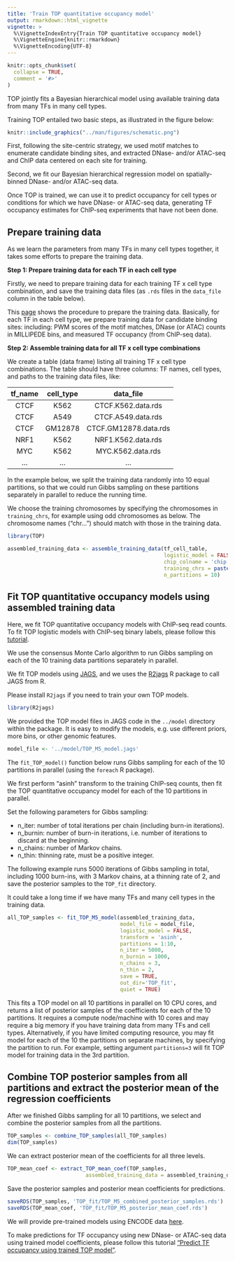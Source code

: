 ```yaml
---
title: 'Train TOP quantitative occupancy model'
output: rmarkdown::html_vignette
vignette: >
  %\VignetteIndexEntry{Train TOP quantitative occupancy model}
  %\VignetteEngine{knitr::rmarkdown}
  %\VignetteEncoding{UTF-8}
---
```


```r
knitr::opts_chunk$set(
  collapse = TRUE,
  comment = '#>'
)
```

TOP jointly fits a Bayesian hierarchical model using available training data 
from many TFs in many cell types. 

Training TOP entailed two basic steps, as illustrated in the figure below: 

```r
knitr::include_graphics("../man/figures/schematic.png")
```

First, following the site-centric strategy, we used motif matches to 
enumerate candidate binding sites, and extracted DNase- and/or 
ATAC-seq and ChIP data centered on each site for training. 

Second, we fit our Bayesian hierarchical regression model on 
spatially-binned DNase- and/or ATAC-seq data. 

Once TOP is trained, we can use it to predict occupancy 
for cell types or conditions for 
which we have DNase- or ATAC-seq data, 
generating TF occupancy estimates for
ChIP-seq experiments that have not been done.


Prepare training data
---------------------

As we learn the parameters from many TFs in many cell types together, 
it takes some efforts to prepare the training data. 

**Step 1: Prepare training data for each TF in each cell type**

Firstly, we need to prepare training data
for each training TF x cell type combination, and save the training data files 
(as `.rds` files in the `data_file` column in the table below).

This [page](data_preparation.html) shows the procedure to prepare the training data.
Basically, for each TF in each cell type, 
we prepare training data for candidate binding sites:
including: PWM scores of the motif matches, 
DNase (or ATAC) counts in MILLIPEDE bins, 
and measured TF occupancy (from ChIP-seq data).

**Step 2: Assemble training data for all TF x cell type combinations**

We create a table (data frame) listing all training TF x cell type 
combinations. The table should have three columns:
TF names, cell types, and paths to the training data files, like:

|   tf_name    |   cell_type   |        data_file         |
|:------------:|:-------------:|:------------------------:|
|     CTCF     |     K562      |   CTCF.K562.data.rds     |
|     CTCF     |     A549      |   CTCF.A549.data.rds     |
|     CTCF     |    GM12878    |   CTCF.GM12878.data.rds  |
|     NRF1     |     K562      |   NRF1.K562.data.rds     |
|     MYC      |     K562      |   MYC.K562.data.rds      |
|     ...      |     ...       |   ...                    |

In the example below, we split the training data randomly into 10 equal partitions, 
so that we could run Gibbs sampling on these partitions separately in parallel to
reduce the running time. 

We choose the training chromosomes by specifying the chromosomes in 
`training_chrs`, for example using odd chromosomes as below.
The chromosome names ("chr...") should match with those in the training data.

```r
library(TOP)
```

```r
assembled_training_data <- assemble_training_data(tf_cell_table,
                                                  logistic_model = FALSE, # do not use logistic model
                                                  chip_colname = 'chip', # name of the column with ChIP occupancy in training data
                                                  training_chrs = paste0('chr', seq(1,21,2)), 
                                                  n_partitions = 10)
```

Fit TOP quantitative occupancy models using assembled training data
--------------------------------------------------------------------

Here, we fit TOP quantitative occupancy models with ChIP-seq read counts. 
To fit TOP logistic models with ChIP-seq binary labels, 
please follow this [tutorial](train_TOP_logistic_model.htmll).

We use the consensus Monte Carlo algorithm to run 
Gibbs sampling on each of the 10 training data partitions separately in parallel.

We fit TOP models using [JAGS](https://mcmc-jags.sourceforge.io), 
and we uses the [R2jags](https://cran.r-project.org/web/packages/R2jags/) 
R package to call JAGS from R.

Please install `R2jags` if you need to train your own TOP models. 
```r
library(R2jags)
```

We provided the TOP model files in JAGS code 
in the `../model` directory within the package. 
It is easy to modify the models, e.g. use different priors, 
more bins, or other genomic features.  
```r
model_file <- '../model/TOP_M5_model.jags'
```

The `fit_TOP_model()` function below runs Gibbs sampling for each of the 10 partitions 
in parallel (using the `foreach` R package). 

We first perform "asinh" transform to the training ChIP-seq counts,
then fit the TOP quantitative occupancy model for each of the 10 partitions in parallel.

Set the following parameters for Gibbs sampling: 

- n_iter: number of total iterations per chain (including burn-in iterations).
- n_burnin: number of burn-in iterations, i.e. number of iterations to discard at the beginning.
- n_chains: number of Markov chains.
- n_thin: thinning rate, must be a positive integer.

The following example runs 5000 iterations of Gibbs sampling in total, 
including 1000 burn-ins, with 3 Markov chains, at a thinning rate of 2, 
and save the posterior samples to the `TOP_fit` directory. 

It could take a long time if we have many TFs and many cell types
in the training data.

```r
all_TOP_samples <- fit_TOP_M5_model(assembled_training_data, 
                                    model_file = model_file,
                                    logistic_model = FALSE,
                                    transform = 'asinh', 
                                    partitions = 1:10,
                                    n_iter = 5000,
                                    n_burnin = 1000,
                                    n_chains = 3,
                                    n_thin = 2,
                                    save = TRUE,
                                    out_dir='TOP_fit',
                                    quiet = TRUE)
```

This fits a TOP model on all 10 partitions in parallel on 10 CPU cores, 
and returns a list of posterior samples of the coefficients 
for each of the 10 partitions.
It requires a compute node/machine with 10 cores and 
may require a big memory if you have training data from 
many TFs and cell types. 
Alternatively, if you have limited computing resource, 
you may fit model for each of the 10
the partitions on separate machines, by
specifying the partition to run. 
For example, setting argument `partitions=3` 
will fit TOP model for training data in the 3rd partition.  

Combine TOP posterior samples from all partitions and extract the posterior mean of the regression coefficients
----------------------------------------------------------------------------------------------------------------

After we finished Gibbs sampling for all 10 partitions, 
we select and combine the posterior samples from all the partitions.
```r
TOP_samples <- combine_TOP_samples(all_TOP_samples)
dim(TOP_samples)
```

We can extract posterior mean of the coefficients for all three levels.
```r
TOP_mean_coef <- extract_TOP_mean_coef(TOP_samples, 
                         assembled_training_data = assembled_training_data)
```

Save the posterior samples and posterior mean coefficients for predictions.
```r
saveRDS(TOP_samples, 'TOP_fit/TOP_M5_combined_posterior_samples.rds')
saveRDS(TOP_mean_coef, 'TOP_fit/TOP_M5_posterior_mean_coef.rds')
```

We will provide pre-trained models using ENCODE data
[here](https://users.cs.duke.edu/~amink/software/).

To make predictions for TF occupancy using new DNase- or ATAC-seq data 
using trained model coefficients,
please follow this tutorial 
["Predict TF occupancy using trained TOP model"](predict_TF_occupancy_with_trained_model.html).

